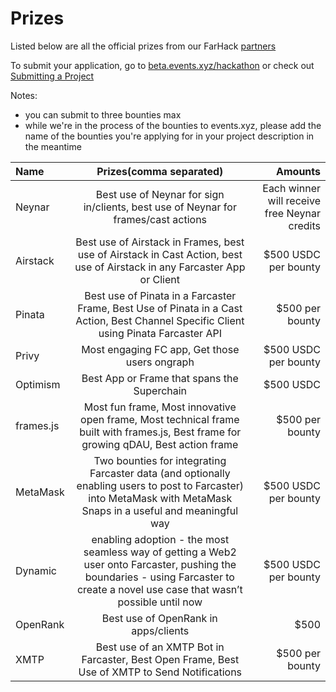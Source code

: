 # Prizes

Listed below are all the official prizes from our FarHack [partners](/hacking-guide/how-to-hack/prizes)

To submit your application, go to [beta.events.xyz/hackathon](https://beta.events.xyz/hackathon) or check out [Submitting a Project](https://eventsxyz.notion.site/Hackathon-3060aa7d30294051a135f608817abfdc)

Notes:
- you can submit to three bounties max
- while we're in the process of the bounties to events.xyz, please add the name of the bounties you're applying for in your project description in the meantime

| Name        | Prizes(comma separated) |   Amounts |
| :------------ | :---------: | ----------: |
| Neynar     |    Best use of Neynar for sign in/clients, best use of Neynar for frames/cast actions   |   Each winner will receive free Neynar credits |
| Airstack | Best use of Airstack in Frames, best use of Airstack in Cast Action, best use of Airstack in any Farcaster App or Client  | $500 USDC per bounty
| Pinata | Best use of Pinata in a Farcaster Frame, Best Use of Pinata in a Cast Action, Best Channel Specific Client using Pinata Farcaster API |  $500 per bounty
| Privy | Most engaging FC app, Get those users ongraph  |  $500 USDC per bounty
| Optimism | Best App or Frame that spans the Superchain |  $500 USDC
| frames.js | Most fun frame, Most innovative open frame, Most technical frame built with frames.js, Best frame for growing qDAU, Best action frame   |  $500 per bounty
| MetaMask | Two bounties for integrating Farcaster data (and optionally enabling users to post to Farcaster) into MetaMask with MetaMask Snaps in a useful and meaningful way |  $500 USDC per bounty
| Dynamic | enabling adoption - the most seamless way of getting a Web2 user onto Farcaster, pushing the boundaries - using Farcaster to create a novel use case that wasn’t possible until now |  $500 USDC per bounty
| OpenRank | Best use of OpenRank in apps/clients |  $500
| XMTP | Best use of an XMTP Bot in Farcaster, Best Open Frame, Best Use of XMTP to Send Notifications |  $500 per bounty

